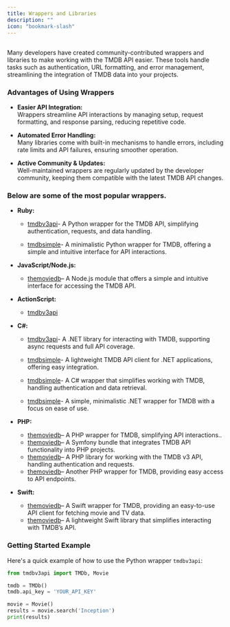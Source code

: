 ```yaml
---
title: Wrappers and Libraries
description: ""
icon: "bookmark-slash"
---
```


##

Many developers have created community-contributed wrappers and libraries to make working with the TMDB API easier. 
These tools handle tasks such as authentication, URL formatting, and error management, streamlining the integration of TMDB data into your projects. 

### Advantages of Using Wrappers

- **Easier API Integration:**  
  Wrappers streamline API interactions by managing setup, request formatting, and response parsing, reducing repetitive code.

- **Automated Error Handling:**  
  Many libraries come with built-in mechanisms to handle errors, including rate limits and API failures, ensuring smoother operation.

- **Active Community & Updates:**  
  Well-maintained wrappers are regularly updated by the developer community, keeping them compatible with the latest TMDB API changes.

### Below are some of the most popular wrappers.

- **Ruby:**  
  - <a href="https://github.com/18Months/themoviedb-api/" target="_self">tmdbv3api</a>- A Python wrapper for the TMDB API, simplifying authentication, requests, and data handling. 
  
  - <a href="https://github.com/ahmetabdi/themoviedb/" target="_self">tmdbsimple</a>- A minimalistic Python wrapper for TMDB, offering a simple and intuitive interface for API interactions. 

- **JavaScript/Node.js:**  
  - <a href="https://www.npmjs.com/package/themoviedb" target="_self">themoviedb</a>– A Node.js module that offers a simple and intuitive interface for accessing the TMDB API.  

- **ActionScript:**  
  - <a href="https://github.com/swagnag/TheMovieDatabaseAS3" target="_self">tmdbv3api</a> 
  
- **C#:**  
  - <a href="https://github.com/LordMike/TMDbLib/" target="_self">tmdbv3api</a>- A .NET library for interacting with TMDB, supporting async requests and full API coverage. 
  
  - <a href="http://www.nuget.org/packages/Hasseware.TheMovieDB/" target="_self">tmdbsimple</a>- A lightweight TMDB API client for .NET applications, offering easy integration. 

  - <a href="https://github.com/nCubed/TheMovieDbWrapper/" target="_self">tmdbsimple</a>- A C# wrapper that simplifies working with TMDB, handling authentication and data retrieval. 

  - <a href="http://wattmdb.codeplex.com/" target="_self">tmdbsimple</a>- A simple, minimalistic .NET wrapper for TMDB with a focus on ease of use. 

- **PHP:**  
  - <a href="https://github.com/wtfzdotnet/php-tmdb-api/" target="_self">themoviedb</a>– A PHP wrapper for TMDB, simplifying API interactions..  
  - <a href="https://github.com/wtfzdotnet/WtfzTmdbBundle/" target="_self">themoviedb</a>– A Symfony bundle that integrates TMDB API functionality into PHP projects.  
  - <a href="https://github.com/pixelead0/tmdb_v3-PHP-API-/" target="_self">themoviedb</a>– A PHP library for working with the TMDB v3 API, handling authentication and requests. 
  - <a href="https://github.com/kriboogh/TMDB4PHP/" target="_self">themoviedb</a>– Another PHP wrapper for TMDB, providing easy access to API endpoints.

- **Swift:**  
  - <a href="https://github.com/adamayoung/TMDb" target="_self">themoviedb</a>– A Swift wrapper for TMDB, providing an easy-to-use API client for fetching movie and TV data.  
  - <a href="https://github.com/gkye/TheMovieDatabaseSwiftWrapper/" target="_self">themoviedb</a>– A lightweight Swift library that simplifies interacting with TMDB’s API.  

### Getting Started Example

Here's a quick example of how to use the Python wrapper `tmdbv3api`:

```python
from tmdbv3api import TMDb, Movie

tmdb = TMDb()
tmdb.api_key = 'YOUR_API_KEY'

movie = Movie()
results = movie.search('Inception')
print(results)